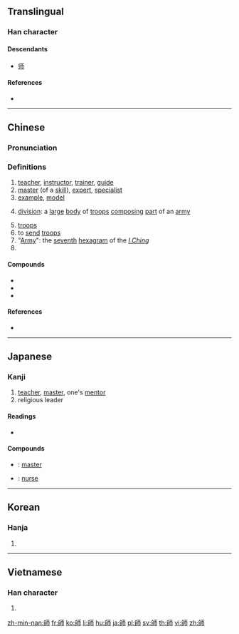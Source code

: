 {{also|师|帥}}
==Translingual==

===Han character===
{{Han char|rn=50|rad=巾|as=07|sn=10|four=21727|canj=HRMLB|ids=⿰𠂤帀}}

====Descendants====
* [[师]]

====References====
* {{Han ref|kx=0331.350|dkj=08916|dj=0637.280|hdz=10740.020|uh=5E2B|ud=24107|bh=AE76|bd=44662}}

----

==Chinese==
{{zh-forms|s=师}}

===Pronunciation===
{{zh-pron
|m=shī
|c=si1
|h=
|mn=sai/su
|mn_note=sai - vernacular, su - literary
|w=
|mc=y
|oc=y
|ma=|ma2=
|cat=n,pn,v
}}

===Definitions===
{{zh-hanzi}}

# [[teacher]], [[instructor]], [[trainer]], [[guide]]
# [[master]] (of a [[skill]]), [[expert]], [[specialist]]
# [[example]], [[model]]
# {{lb|zh|military}} [[division]]: a [[large]] [[body]] of [[troops]] [[composing]] [[part]] of an [[army]]
# [[troops]]
# to [[send]] [[troop]]s
# "[[army|Army]]": the [[seventh]] [[hexagram]] of the ''[[I Ching]]''
# {{surname|lang=zh}}

====Compounds====
* {{zh-l|師奶}}
* {{zh-l|京師}}
* {{zh-l|師父}}

====References====
* {{thcwd|5914}}

----

==Japanese==

===Kanji===
{{ja-kanji|grade=5|rs=巾07}}

# [[teacher]], [[master]], one's [[mentor]]
# religious leader

====Readings====
* {{ja-readings|goon=[[し]] (shi)|kanon=[[し]] (shi)|kun=[[みやこ]] (miyako), [[いくさ]] (ikusa), [[おさ]] (osa)}}

====Compounds====
* {{ja-r|師匠|ししょう}}: [[master]]
* {{ja-r|看護師|かんごし}}: [[nurse]]


----

==Korean==

===Hanja===
{{ko-hanja|hangeul=사|rv=sa|mr=sa|y=sa}}

# {{defn|lang=ko|sort=巾07}}

----

==Vietnamese==

===Han character===
{{vi-hantu|[[sư]]|rs=巾07}}

# {{defn|lang=vi|sort=巾07}}

[[zh-min-nan:師]]
[[fr:師]]
[[ko:師]]
[[li:師]]
[[hu:師]]
[[ja:師]]
[[pl:師]]
[[sv:師]]
[[th:師]]
[[vi:師]]
[[zh:師]]